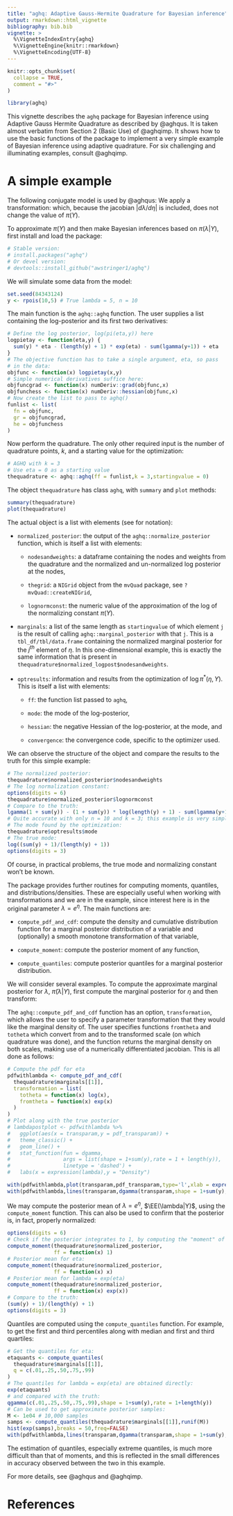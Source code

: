 ```yaml
---
title: "aghq: Adaptive Gauss-Hermite Quadrature for Bayesian inference"
output: rmarkdown::html_vignette
bibliography: bib.bib
vignette: >
  %\VignetteIndexEntry{aghq}
  %\VignetteEngine{knitr::rmarkdown}
  %\VignetteEncoding{UTF-8}
---
```


```r
knitr::opts_chunk$set(
  collapse = TRUE,
  comment = "#>"
)
```

```r
library(aghq)
```

This vignette describes the `aghq` package for Bayesian inference using Adaptive
Gauss Hermite Quadrature as described by @aghqus. It is taken almost verbatim
from Section 2 (Basic Use) of @aghqimp. It shows how to use the basic functions
of the package to implement a very simple example of Bayesian inference using
adaptive quadrature. For six challenging and illuminating examples, consult @aghqimp.

# A simple example

The following conjugate
model is used by @aghqus:
\begin{equation}\begin{aligned}
Y_i | \lambda &\overset{ind}{\sim} \text{Poisson}(\lambda), i\in[n], \\
\lambda &\sim \text{Exponential}(1), \lambda > 0, \\
\implies \lambda | Y &\sim \text{Gamma}\left(1 + \sum_{i=1}^{n}y_{i},n+1\right), \\
\pi(\lambda,Y) &= \frac{\lambda^{\sum_{i=1}^{n}y_{i}}e^{-n\lambda}}{\prod_{i=1}^{n}y_{i}!}\times e^{-\lambda}, \\
\pi(Y) &= \frac{\Gamma\left(1 + \sum_{i=1}^{n}y_{i}\right)}{(n+1)^{\left(1 + \sum_{i=1}^{n}y_{i}\right)}\prod_{i=1}^{n}y_{i}!}
\end{aligned}\end{equation}
We apply a transformation:
\begin{equation}\begin{aligned}
\eta &= \log\lambda, \\
\implies \log\pi(\eta,Y) &= \eta\sum_{i=1}^{n}y_{i} - (n+1)e^{\eta} - \sum_{i=1}^{n}\log(y_{i}!) + \eta, \\
\end{aligned}\end{equation}
which, because the jacobian $|d\lambda/d\eta|$ is
included, does not change the value of $\pi(Y)$.

To approximate $\pi(Y)$ and then make Bayesian inferences based on $\pi(\lambda|Y)$,
first install and load the \pkg{aghq} package:
```r
# Stable version:
# install.packages("aghq")
# Or devel version:
# devtools::install_github("awstringer1/aghq")
```
We will simulate some data from the model:
```r
set.seed(84343124)
y <- rpois(10,5) # True lambda = 5, n = 10
```
The main function is the `aghq::aghq` function. The user supplies a list
containing the log-posterior and its first two derivatives:
```r
# Define the log posterior, log(pi(eta,y)) here
logpietay <- function(eta,y) {
  sum(y) * eta - (length(y) + 1) * exp(eta) - sum(lgamma(y+1)) + eta
}
# The objective function has to take a single argument, eta, so pass
# in the data:
objfunc <- function(x) logpietay(x,y)
# Simple numerical derivatives suffice here:
objfuncgrad <- function(x) numDeriv::grad(objfunc,x)
objfunchess <- function(x) numDeriv::hessian(objfunc,x)
# Now create the list to pass to aghq()
funlist <- list(
  fn = objfunc,
  gr = objfuncgrad,
  he = objfunchess
)
```
Now perform the quadrature. The only other required input is the number of 
quadrature points, $k$, and a starting value for the optimization:
```r
# AGHQ with k = 3
# Use eta = 0 as a starting value
thequadrature <- aghq::aghq(ff = funlist,k = 3,startingvalue = 0)
```

The object `thequadrature` has class `aghq`, with `summary` and `plot` methods:
```r
summary(thequadrature)
plot(thequadrature)
```

The actual object is a list with elements (see \S\ref{sec:background} for notation):

- `normalized_posterior`: the output of the `aghq::normalize_posterior` function,
which is itself a list with elements:
  
  - `nodesandweights`: a dataframe containing the nodes and weights from the quadrature
  and the normalized and un-normalized log posterior at the nodes,
  
  - `thegrid`: a `NIGrid` object from the `mvQuad` package, see `?mvQuad::createNIGrid`,
  
  - `lognormconst`: the numeric value of the approximation of the log of the normalizing constant $\pi(Y)$.

- `marginals`: a list of the same length as `startingvalue` of which element `j` is
the result of calling `aghq::marginal_posterior` with that `j`. This is a `tbl_df/tbl/data.frame`
containing the normalized marginal posterior for the $j^{th}$ element of $\eta$. In
this one-dimensional example, this is exactly the same information that is present
in `thequadrature$normalized_logpost$nodesandweights`.

- `optresults`: information and results from the optimization of $\log\pi^{*}(\eta,Y)$.
This is itself a list with elements:

  - `ff`: the function list passed to `aghq`,
  
  - `mode`: the mode of the log-posterior,
  
  - `hessian`: the negative Hessian of the log-posterior, at the mode, and
  
  - `convergence`: the convergence code, specific to the optimizer used.
  
We can observe the structure of the object and compare the results to the truth
for this simple example:
```r
# The normalized posterior:
thequadrature$normalized_posterior$nodesandweights
# The log normalization constant:
options(digits = 6)
thequadrature$normalized_posterior$lognormconst
# Compare to the truth: 
lgamma(1 + sum(y)) - (1 + sum(y)) * log(length(y) + 1) - sum(lgamma(y+1))
# Quite accurate with only n = 10 and k = 3; this example is very simple.
# The mode found by the optimization:
thequadrature$optresults$mode
# The true mode:
log((sum(y) + 1)/(length(y) + 1))
options(digits = 3)
```
Of course, in practical problems, the true mode and normalizing constant won't
be known.

The \pkg{aghq} package provides further routines for computing moments, quantiles,
and distributions/densities. These are especially useful when working with 
transformations and we are in the example, 
since interest here is in the original parameter $\lambda = e^{\eta}$. The main functions
are:

- `compute_pdf_and_cdf`: compute the density and cumulative distribution
function for a marginal posterior distribution of a variable and (optionally)
a smooth monotone transformation of that variable,

- `compute_moment`: compute the posterior moment of any function,

- `compute_quantiles`: compute posterior quantiles for a marginal posterior
distribution.

We will consider several examples. To compute the approximate marginal posterior for $\lambda$, 
$\widetilde{\pi}(\lambda|Y)$, first compute the marginal posterior
for $\eta$ and then transform:
\begin{equation}
\widetilde{\pi}(\lambda|Y) = \widetilde{\pi}(\eta|Y)|\frac{d\eta}{d\lambda}|
\end{equation}

The `aghq::compute_pdf_and_cdf` function has an option, `transformation`, which
allows the user to specify a parameter transformation that they would like the
marginal density of. The user specifies functions `fromtheta` and `totheta` which
convert from and to the transformed scale (on which quadrature was done), and the
function returns the marginal density on both scales, making use of a numerically
differentiated jacobian. This is all done as follows:

```r
# Compute the pdf for eta
pdfwithlambda <- compute_pdf_and_cdf(
  thequadrature$marginals[[1]],
  transformation = list(
    totheta = function(x) log(x),
    fromtheta = function(x) exp(x)
  )
)
# Plot along with the true posterior
# lambdapostplot <- pdfwithlambda %>%
#   ggplot(aes(x = transparam,y = pdf_transparam)) +
#   theme_classic() +
#   geom_line() +
#   stat_function(fun = dgamma,
#                 args = list(shape = 1+sum(y),rate = 1 + length(y)),
#                 linetype = 'dashed') +
#   labs(x = expression(lambda),y = "Density")

with(pdfwithlambda,plot(transparam,pdf_transparam,type='l',xlab = expression(lambda),ylab = "Density"))
with(pdfwithlambda,lines(transparam,dgamma(transparam,shape = 1+sum(y),rate = 1+length(y)),lty='dashed'))

```

We may compute the posterior mean of $\lambda = e^{\eta}$, $\EE(\lambda|Y)$, using the
`compute_moment` function. This can also be used to confirm that the posterior is,
in fact, properly normalized:
```r
options(digits = 6)
# Check if the posterior integrates to 1, by computing the "moment" of "1":
compute_moment(thequadrature$normalized_posterior,
               ff = function(x) 1)
# Posterior mean for eta:
compute_moment(thequadrature$normalized_posterior,
               ff = function(x) x)
# Posterior mean for lambda = exp(eta)
compute_moment(thequadrature$normalized_posterior,
               ff = function(x) exp(x))
# Compare to the truth:
(sum(y) + 1)/(length(y) + 1)
options(digits = 3)
```
Quantiles are computed using the `compute_quantiles` function. For example, 
to get the first and third percentiles along with median and first and third quartiles:
```r
# Get the quantiles for eta:
etaquants <- compute_quantiles(
  thequadrature$marginals[[1]],
  q = c(.01,.25,.50,.75,.99)
)
# The quantiles for lambda = exp(eta) are obtained directly:
exp(etaquants)
# and compared with the truth:
qgamma(c(.01,.25,.50,.75,.99),shape = 1+sum(y),rate = 1+length(y))
# Can be used to get approximate posterior samples:
M <- 1e04 # 10,000 samples
samps <- compute_quantiles(thequadrature$marginals[[1]],runif(M))
hist(exp(samps),breaks = 50,freq=FALSE)
with(pdfwithlambda,lines(transparam,dgamma(transparam,shape = 1+sum(y),rate = 1+length(y)),lty='dashed'))
```
The estimation of quantiles, especially extreme quantiles, is much more difficult
than that of moments, and this is reflected in the small differences in accuracy
observed between the two in this example.

For more details, see @aghqus and @aghqimp.

# References

